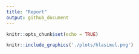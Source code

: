 ```yaml
---
title: "Report"
output: github_document
---
```


```r
knitr::opts_chunk$set(echo = TRUE)
```

```r
knitr::include_graphics('./plots/hlasimul.png')
```